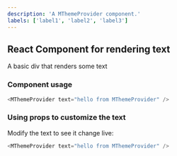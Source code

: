 ```yaml
---
description: 'A MThemeProvider component.'
labels: ['label1', 'label2', 'label3']
---
```



## React Component for rendering text

A basic div that renders some text

### Component usage
```js
<MThemeProvider text="hello from MThemeProvider" />
```

### Using props to customize the text

Modify the text to see it change live:
```js live
<MThemeProvider text="hello from MThemeProvider" />
```
